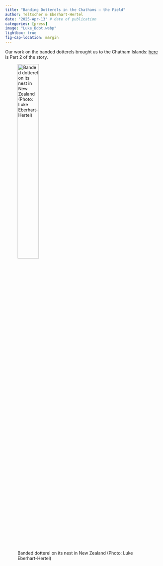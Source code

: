 ```yaml
---
title: "Banding Dotterels in the Chathams – the Field" 
author: Teltscher & Eberhart-Hertel
date: "2025-Apr-13" # date of publication
categories: [press]
image: "Luke_Bdot.webp"
lightbox: true
fig-cap-location: margin
---
```


Our work on the banded dotterels brought us to the Chatham Islands: [here](https://www.chathamrestorationtrust.org.nz/resources/blog-and-news/banding-dotterels-field/) is Part 2 of the story.

![Banded dotterel on its nest in New Zealand (Photo: Luke Eberhart-Hertel)](Luke_Bdot.webp){width=40%}
